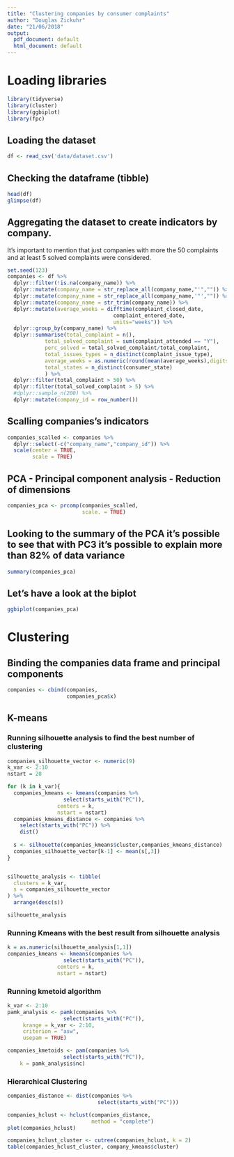 ```yaml
---
title: "Clustering companies by consumer complaints"
author: "Douglas Zickuhr"
date: "21/06/2018"
output:
  pdf_document: default
  html_document: default
---
```


# Loading libraries
```r
library(tidyverse)
library(cluster)
library(ggbiplot)
library(fpc)
```

## Loading the dataset
```r
df <- read_csv('data/dataset.csv')
```

## Checking the dataframe (tibble)
```r
head(df)
glimpse(df)
```

## Aggregating the dataset to create indicators by company.
It's important to mention that just companies with more the 50 complaints and at least 5 solved complaints were considered.
```r
set.seed(123)
companies <- df %>%
  dplyr::filter(!is.na(company_name)) %>%
  dplyr::mutate(company_name = str_replace_all(company_name,"'","")) %>%
  dplyr::mutate(company_name = str_replace_all(company_name,'"',"")) %>%
  dplyr::mutate(company_name = str_trim(company_name)) %>%
  dplyr::mutate(average_weeks = difftime(complaint_closed_date,
                                  complaint_entered_date,
                                  units="weeks")) %>%
  dplyr::group_by(company_name) %>%
  dplyr::summarise(total_complaint = n(),
            total_solved_complaint = sum(complaint_attended == "Y"),
            perc_solved = total_solved_complaint/total_complaint,
            total_issues_types = n_distinct(complaint_issue_type),
            average_weeks = as.numeric(round(mean(average_weeks),digits = 2)),
            total_states = n_distinct(consumer_state)
            ) %>%
  dplyr::filter(total_complaint > 50) %>%
  dplyr::filter(total_solved_complaint > 5) %>%
  #dplyr::sample_n(200) %>% 
  dplyr::mutate(company_id = row_number())
```

## Scalling companies's indicators
```r
companies_scalled <- companies %>%
  dplyr::select(-c("company_name","company_id")) %>%
  scale(center = TRUE,
        scale = TRUE)

```

## PCA - Principal component analysis - Reduction of dimensions
```r
companies_pca <- prcomp(companies_scalled, 
                        scale. = TRUE)
```


## Looking to the summary of the PCA it's possible to see that with PC3 it's possible to explain more than 82% of data variance
```r
summary(companies_pca)
```

## Let's have a look at the biplot
```r
ggbiplot(companies_pca)
```

# Clustering

## Binding the companies data frame and principal components 
```r
companies <- cbind(companies,
                   companies_pca$x)
```


## K-means 
### Running silhouette analysis to find the best number of clustering
```r
companies_silhouette_vector <- numeric(9)
k_var <- 2:10
nstart = 20

for (k in k_var){
  companies_kmeans <- kmeans(companies %>%
                  select(starts_with("PC")),
                centers = k,
                nstart = nstart)
  companies_kmeans_distance <- companies %>%
    select(starts_with("PC")) %>%
    dist()
  
  s <- silhouette(companies_kmeans$cluster,companies_kmeans_distance)
  companies_silhouette_vector[k-1] <- mean(s[,3])
}


silhouette_analysis <- tibble(
  clusters = k_var,
  s = companies_silhouette_vector
) %>%
  arrange(desc(s))

silhouette_analysis
```

### Running Kmeans with the best result from silhouette analysis
```r
k = as.numeric(silhouette_analysis[1,1])
companies_kmeans <- kmeans(companies %>%
                  select(starts_with("PC")),
                centers = k,
                nstart = nstart)
```


### Running kmetoid algorithm
```r
k_var <- 2:10
pamk_analysis <- pamk(companies %>%
                  select(starts_with("PC")),
     krange = k_var <- 2:10,
     criterion = "asw",
     usepam = TRUE)

companies_kmetoids <- pam(companies %>%
                  select(starts_with("PC")),
    k = pamk_analysis$nc)


```

### Hierarchical Clustering
```r
companies_distance <- dist(companies %>%
                             select(starts_with("PC")))

companies_hclust <- hclust(companies_distance,
                           method = "complete")
plot(companies_hclust)
```

```r
companies_hclust_cluster <- cutree(companies_hclust, k = 2)
table(companies_hclust_cluster, company_kmeans$cluster)

```


